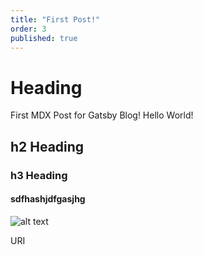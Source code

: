 ```yaml
---
title: "First Post!"
order: 3
published: true
---
```


# Heading

First MDX Post for Gatsby Blog! Hello World!

## h2 Heading

### h3 Heading

<h4>sdfhashjdfgasjhg</h4>

![alt text](/src/images/icon.png "title")

URI